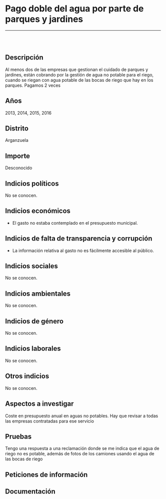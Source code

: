 Pago doble del agua por parte de parques y jardines
===================================================

------------------------------------------------------------------------

![]()

<br/>

Descripción
-----------

Al menos dos de las empresas que gestionan el cuidado de parques y
jardines, están cobrando por la gestión de agua no potable para el
riego, cuando se riegan con agua potable de las bocas de riego que hay
en los parques. Pagamos 2 veces

Años
----

2013, 2014, 2015, 2016

Distrito
--------

Arganzuela

Importe
-------

Desconocido

Indicios políticos
------------------

No se conocen.

Indicios económicos
-------------------

-   El gasto no estaba contemplado en el presupuesto municipal.

Indicios de falta de transparencia y corrupción
-----------------------------------------------

-   La información relativa al gasto no es fácilmente accesible
    al público.

Indicios sociales
-----------------

No se conocen.

Indicios ambientales
--------------------

No se conocen.

Indicios de género
------------------

No se conocen.

Indicios laborales
------------------

No se conocen.

Otros indicios
--------------

No se conocen.

Aspectos a investigar
---------------------

Coste en presupuesto anual en aguas no potables. Hay que revisar a todas
las empresas contratadas para ese servicio

Pruebas
-------

Tengo una respuesta a una reclamación donde se me indica que el agua de
riego no es potable, además de fotos de los camiones usando el agua de
las bocas de riego

Peticiones de información
-------------------------

Documentación
-------------
